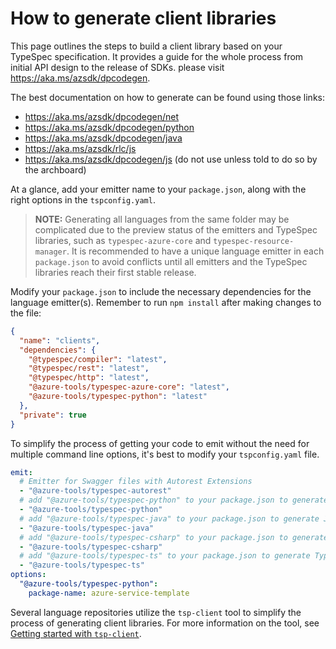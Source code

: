 
# How to generate client libraries

This page outlines the steps to build a client library based on your TypeSpec specification. It provides a guide for the whole process from initial API design to the release of SDKs. please visit https://aka.ms/azsdk/dpcodegen.

The best documentation on how to generate can be found using those links:

- https://aka.ms/azsdk/dpcodegen/net
- https://aka.ms/azsdk/dpcodegen/python
- https://aka.ms/azsdk/dpcodegen/java
- https://aka.ms/azsdk/rlc/js
- https://aka.ms/azsdk/dpcodegen/js (do not use unless told to do so by the archboard)

At a glance, add your emitter name to your `package.json`, along with the right options in the `tspconfig.yaml`.

> **NOTE:** Generating all languages from the same folder may be complicated due to the preview status of the emitters and TypeSpec libraries, such as `typespec-azure-core` and `typespec-resource-manager`.
> It is recommended to have a unique language emitter in each `package.json` to avoid conflicts until all emitters and the TypeSpec libraries reach their first stable release.

Modify your `package.json` to include the necessary dependencies for the language emitter(s). Remember to run `npm install` after making changes to the file:

```json
{
  "name": "clients",
  "dependencies": {
    "@typespec/compiler": "latest",
    "@typespec/rest": "latest",
    "@typespec/http": "latest",
    "@azure-tools/typespec-azure-core": "latest",
    "@azure-tools/typespec-python": "latest"
  },
  "private": true
}
```

To simplify the process of getting your code to emit without the need for multiple command line options, it's best to modify your `tspconfig.yaml` file.

```yaml
emit:
  # Emitter for Swagger files with Autorest Extensions
  - "@azure-tools/typespec-autorest"
  # add "@azure-tools/typespec-python" to your package.json to generate Python code
  - "@azure-tools/typespec-python"
  # add "@azure-tools/typespec-java" to your package.json to generate Java code
  - "@azure-tools/typespec-java"
  # add "@azure-tools/typespec-csharp" to your package.json to generate C# code
  - "@azure-tools/typespec-csharp"
  # add "@azure-tools/typespec-ts" to your package.json to generate Typescript code
  - "@azure-tools/typespec-ts"
options:
  "@azure-tools/typespec-python":
    package-name: azure-service-template
```

Several language repositories utilize the `tsp-client` tool to simplify the process of generating client libraries. For more information on the tool, see [Getting started with `tsp-client`](<./../Generating with tsp-client/tsp_client.md>).
